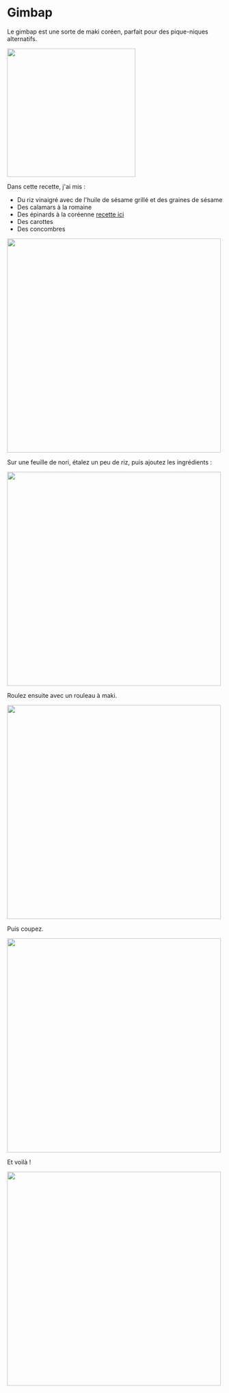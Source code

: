 
# Gimbap

Le gimbap est une sorte de maki coréen, parfait pour des pique-niques alternatifs.

<img src={Gimbap} width="300"/>

Dans cette recette, j'ai mis :

* Du riz vinaigré avec de l'huile de sésame grillé et des graines de sésame
* Des calamars à la romaine
* Des épinards à la coréenne [recette ici](https://youtu.be/r5CkIojqayA?si=BxfkA6mFnOuvTtsh&t=215)
* Des carottes
* Des concombres

<img src={Setup} width="500"/>

Sur une feuille de nori, étalez un peu de riz, puis ajoutez les ingrédients :

<img src={Miseenforme} width="500"/>

Roulez ensuite avec un rouleau à maki.

<img src={Rouleau} width="500"/>

Puis coupez.

<img src={Cut} width="500"/>

Et voilà !

<img src={gimbap4} width="500"/>

